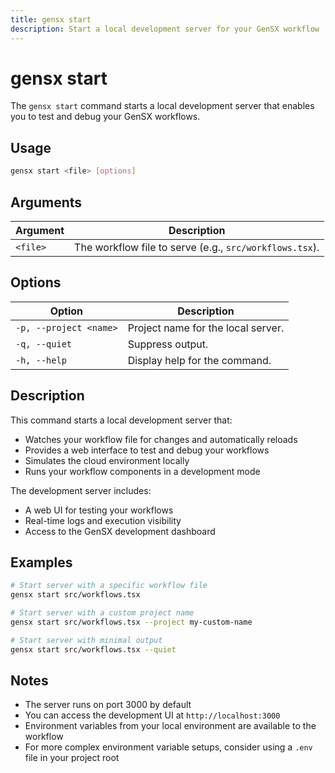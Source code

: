 ```yaml
---
title: gensx start
description: Start a local development server for your GenSX workflow
---
```


# gensx start

The `gensx start` command starts a local development server that enables you to test and debug your GenSX workflows.

## Usage

```bash
gensx start <file> [options]
```

## Arguments

| Argument | Description                                             |
| -------- | ------------------------------------------------------- |
| `<file>` | The workflow file to serve (e.g., `src/workflows.tsx`). |

## Options

| Option                 | Description                        |
| ---------------------- | ---------------------------------- |
| `-p, --project <name>` | Project name for the local server. |
| `-q, --quiet`          | Suppress output.                   |
| `-h, --help`           | Display help for the command.      |

## Description

This command starts a local development server that:

- Watches your workflow file for changes and automatically reloads
- Provides a web interface to test and debug your workflows
- Simulates the cloud environment locally
- Runs your workflow components in a development mode

The development server includes:

- A web UI for testing your workflows
- Real-time logs and execution visibility
- Access to the GenSX development dashboard

## Examples

```bash
# Start server with a specific workflow file
gensx start src/workflows.tsx

# Start server with a custom project name
gensx start src/workflows.tsx --project my-custom-name

# Start server with minimal output
gensx start src/workflows.tsx --quiet
```

## Notes

- The server runs on port 3000 by default
- You can access the development UI at `http://localhost:3000`
- Environment variables from your local environment are available to the workflow
- For more complex environment variable setups, consider using a `.env` file in your project root
